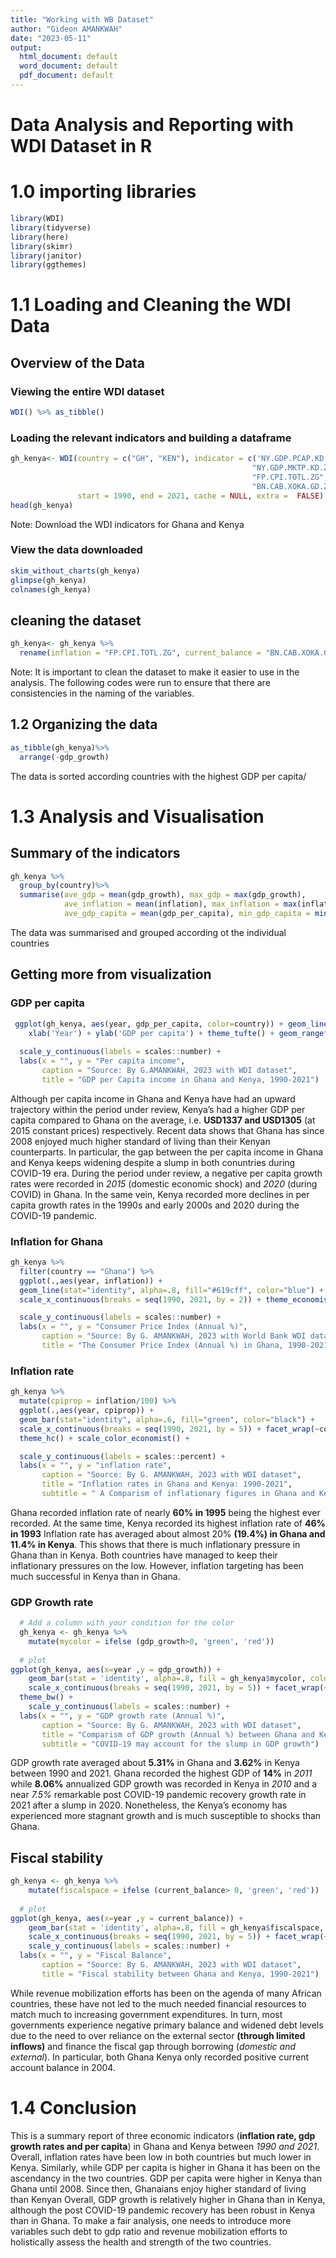 ```yaml
---
title: "Working with WB Dataset"
author: "Gideon AMANKWAH"
date: "2023-05-11"
output:
  html_document: default
  word_document: default
  pdf_document: default
---
```

# Data Analysis and Reporting with WDI Dataset in R

# 1.0 importing libraries
``` r
library(WDI)
library(tidyverse)
library(here)
library(skimr)
library(janitor)
library(ggthemes)
```

# 1.1 Loading and Cleaning the WDI Data

## Overview of the Data

### Viewing the entire WDI dataset

``` r
WDI() %>% as_tibble()
```

 
### Loading the relevant indicators and building a dataframe

``` r
gh_kenya<- WDI(country = c("GH", "KEN"), indicator = c('NY.GDP.PCAP.KD', 
                                                      "NY.GDP.MKTP.KD.ZG",
                                                      "FP.CPI.TOTL.ZG",
                                                      "BN.CAB.XOKA.GD.ZS"), 
               start = 1990, end = 2021, cache = NULL, extra =  FALSE)
head(gh_kenya)
```

Note: Download the WDI indicators for Ghana and Kenya

### View the data downloaded
```r
skim_without_charts(gh_kenya)
glimpse(gh_kenya)
colnames(gh_kenya)
```

## cleaning the dataset

``` r
gh_kenya<- gh_kenya %>%
  rename(inflation = "FP.CPI.TOTL.ZG", current_balance = "BN.CAB.XOKA.GD.ZS", gdp_growth = "NY.GDP.MKTP.KD.ZG", gdp_per_capita ='NY.GDP.PCAP.KD' )
```

Note: It is important to clean the dataset to make it easier to use in the analysis. The following codes were run to ensure that there are consistencies in the naming of the variables.


## 1.2 Organizing the data

``` r
as_tibble(gh_kenya)%>%
  arrange(-gdp_growth)
```

The data is sorted according countries with the highest GDP per capita/

# 1.3 Analysis and Visualisation 

## Summary of the indicators

``` r
gh_kenya %>%  
  group_by(country)%>% 
  summarise(ave_gdp = mean(gdp_growth), max_gdp = max(gdp_growth), 
            ave_inflation = mean(inflation), max_inflation = max(inflation),
            ave_gdp_capita = mean(gdp_per_capita), min_gdp_capita = min(gdp_per_capita))
```

The data was summarised and grouped according ot the individual countries

## Getting more from visualization

### GDP per capita

``` r
 ggplot(gh_kenya, aes(year, gdp_per_capita, color=country)) + geom_line() + 
    xlab('Year') + ylab('GDP per capita') + theme_tufte() + geom_rangeframe() +
  
  scale_y_continuous(labels = scales::number) +
  labs(x = "", y = "Per capita income",
       caption = "Source: By G.AMANKWAH, 2023 with WDI dataset",
       title = "GDP per Capita income in Ghana and Kenya, 1990-2021")
```


Although per capita income in Ghana and Kenya have had an upward trajectory within the period under review, Kenya’s had a higher GDP per capita compared to Ghana on the average, i.e. **USD1337 and USD1305** (at 2015 constant prices) respectively. Recent data shows that Ghana has since 2008 enjoyed much higher standard of living than their Kenyan counterparts. In particular, the gap between the per capita income in Ghana and Kenya keeps widening despite a slump in both conuntries during COVID-19 era. During the period under review, a negative per capita growth rates were recorded in *2015* (domestic economic shock) and *2020* (during COVID) in Ghana. In the same vein, Kenya recorded more declines in per capita growth rates in the 1990s and early 2000s and 2020 during the COVID-19 pandemic. 

### Inflation for Ghana

``` r
gh_kenya %>%
  filter(country == "Ghana") %>%
  ggplot(.,aes(year, inflation)) + 
  geom_line(stat="identity", alpha=.8, fill="#619cff", color="blue") +
  scale_x_continuous(breaks = seq(1990, 2021, by = 2)) + theme_economist() + scale_color_economist() +

  scale_y_continuous(labels = scales::number) +
  labs(x = "", y = "Consumer Price Index (Annual %)",
       caption = "Source: By G. AMANKWAH, 2023 with World Bank WDI dataset",
       title = "The Consumer Price Index (Annual %) in Ghana, 1990-2021")
```

### Inflation rate

``` r
gh_kenya %>%
  mutate(cpiprop = inflation/100) %>%
  ggplot(.,aes(year, cpiprop)) + 
  geom_bar(stat="identity", alpha=.6, fill="green", color="black") +
  scale_x_continuous(breaks = seq(1990, 2021, by = 5)) + facet_wrap(~country) + 
  theme_hc() + scale_color_economist() +

  scale_y_continuous(labels = scales::percent) +
  labs(x = "", y = "inflation rate",
       caption = "Source: By G. AMANKWAH, 2023 with WDI dataset",
       title = "Inflation rates in Ghana and Kenya: 1990-2021",
       subtitle = " A Comparism of inflationary figures in Ghana and Kenya")
```


Ghana recorded inflation rate of nearly **60% in 1995** being the highest ever recorded. At the same time, Kenya recorded its highest inflation rate of **46% in 1993** Inflation rate has averaged about almost 20% **(19.4%) in Ghana and 11.4% in Kenya**. This shows that there is much inflationary pressure in Ghana than in Kenya. Both countries have managed to keep their inflationary pressures on the low. However, inflation targeting has been much successful in Kenya than in Ghana.

### GDP Growth rate 

``` r
  # Add a column with your condition for the color
  gh_kenya <- gh_kenya %>%
    mutate(mycolor = ifelse (gdp_growth>0, 'green', 'red'))
  
  # plot
ggplot(gh_kenya, aes(x=year ,y = gdp_growth)) +
    geom_bar(stat = 'identity', alpha=.8, fill = gh_kenya$mycolor, color = 'black')  +
    scale_x_continuous(breaks = seq(1990, 2021, by = 5)) + facet_wrap(~country) +
  theme_bw() +
    scale_y_continuous(labels = scales::number) +
  labs(x = "", y = "GDP growth rate (Annual %)",
       caption = "Source: By G. AMANKWAH, 2023 with WDI dataset",
       title = "Comparism of GDP growth (Annual %) between Ghana and Kenya, 1990-2021",
       subtitle = "COVID-19 may account for the slump in GDP growth")
```

GDP growth rate averaged about **5.31%** in Ghana and **3.62%** in Kenya between 1990 and 2021. Ghana recorded the highest GDP of **14%** in *2011* while **8.06%** annualized GDP growth was recorded in Kenya in *2010* and a near *7.5%* remarkable post COVID-19 pandemic recovery growth rate in 2021 after a slump in 2020. Nonetheless, the Kenya’s economy has experienced more stagnant growth and is much susceptible to shocks than Ghana.  

## Fiscal stability
``` r
gh_kenya <- gh_kenya %>%
    mutate(fiscalspace = ifelse (current_balance> 0, 'green', 'red'))
  
  # plot
ggplot(gh_kenya, aes(x=year ,y = current_balance)) +
    geom_bar(stat = 'identity', alpha=.8, fill = gh_kenya$fiscalspace, color = 'black')  +
    scale_x_continuous(breaks = seq(1990, 2021, by = 5)) + facet_wrap(~country) + theme_classic(base_size = 10) +
    scale_y_continuous(labels = scales::number) +
  labs(x = "", y = "Fiscal Balance",
       caption = "Source: By G. AMANKWAH, 2023 with WDI dataset",
       title = "Fiscal stability between Ghana and Kenya, 1990-2021")
```

While revenue mobilization efforts has been on the agenda of many African countries, these have not led to the much needed financial resources to match much to increasing government expenditures. In turn, most governments experience negative primary balance and widened debt levels due to the need to over reliance on the external sector **(through limited inflows)** and finance the fiscal gap through borrowing (*domestic and external*). In particular, both Ghana Kenya only recorded positive current account balance in 2004. 

# 1.4 Conclusion

This is a summary report of three economic indicators (**inflation rate, gdp growth rates and per capita**) in Ghana and Kenya between *1990 and 2021*. Overall, inflation rates have been low in both countries but much lower in Kenya. Similarly, while GDP per capita is higher in Ghana it has been on the ascendancy in the two countries. GDP per capita were higher in Kenya than Ghana until 2008. Since then, Ghanaians enjoy higher standard of living than Kenyan Overall, GDP growth is relatively higher in Ghana than in Kenya, although the post COVID-19 pandemic recovery has been robust in Kenya than in Ghana. To make a fair analysis, one needs to introduce more variables such debt to gdp ratio and revenue mobilization efforts to holistically assess the health and strength of the two countries.



